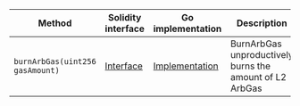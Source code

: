 <table>
  <thead>
    <tr>
      <th>Method</th>
      <th>Solidity interface</th>
      <th>Go implementation</th>
      <th>Description</th>
    </tr>
  </thead>
  <tbody>
    <tr>
      <td>
        <code>burnArbGas(uint256 gasAmount)</code>
      </td>
      <td>
        <a
          href="https://github.com/OffchainLabs/nitro-contracts/blob/763bd77906b7677da691eaa31c6e195d455197a4/src/precompiles/ArbosTest.sol#L13"
          target="_blank"
        >
          Interface
        </a>
      </td>
      <td>
        <a
          href="https://github.com/OffchainLabs/nitro/blob/v3.5.0/precompiles/ArbosTest.go#L16"
          target="_blank"
        >
          Implementation
        </a>
      </td>
      <td>BurnArbGas unproductively burns the amount of L2 ArbGas</td>
    </tr>
  </tbody>
</table>
